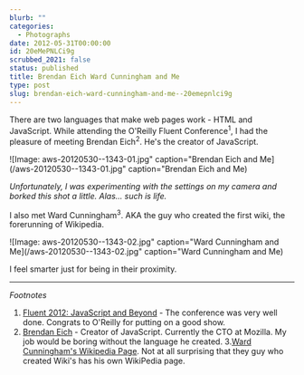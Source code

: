 ```yaml
---
blurb: ""
categories:
  - Photographs
date: 2012-05-31T00:00:00
id: 20eMePNLCi9g
scrubbed_2021: false
status: published
title: Brendan Eich Ward Cunningham and Me
type: post
slug: brendan-eich-ward-cunningham-and-me--20emepnlci9g
---
```


There are two languages that make web pages work - HTML and JavaScript. While attending the O'Reilly Fluent Conference<sup>1</sup>, I had the pleasure of meeting Brendan Eich<sup>2</sup>. He's the creator of JavaScript.

![Image: aws-20120530--1343-01.jpg" caption="Brendan Eich and Me](/aws-20120530--1343-01.jpg" caption="Brendan Eich and Me)

*Unfortunately, I was experimenting with the settings on my camera and borked this shot a little. Alas... such is life.*


I also met Ward Cunningham<sup>3</sup>. AKA the guy who created the first wiki, the forerunning of Wikipedia.

![Image: aws-20120530--1343-02.jpg" caption="Ward Cunningham and Me](/aws-20120530--1343-02.jpg" caption="Ward Cunningham and Me)

I feel smarter just for being in their proximity. 

---


*Footnotes*

1. [Fluent 2012: JavaScript and Beyond](http://fluentconf.com/) - The conference was very well done. Congrats to O'Reilly for putting on a good show.
2. [Brendan Eich](http://en.wikipedia.org/wiki/Brendan_Eich) - Creator of JavaScript. Currently the CTO at Mozilla. My job would be boring without the language he created. 
3.[Ward Cunningham's Wikipedia Page](http://en.wikipedia.org/wiki/Ward_Cunningham). Not at all surprising that they guy who created Wiki's has his own WikiPedia page.
